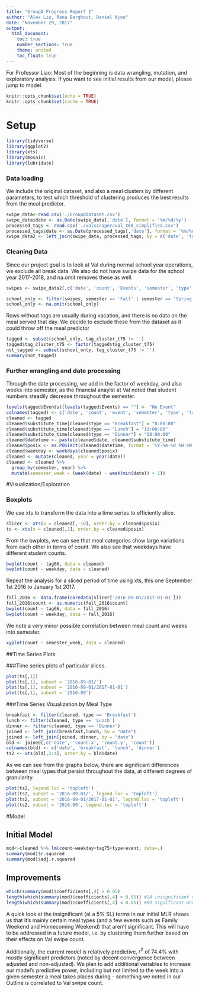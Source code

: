 ```yaml
---
title: "GroupD Progress Report 1"
author: "Alex Liu, Rana Barghout, Daniel Njoo"
date: "November 29, 2017"
output: 
  html_document:
    toc: true
    number_sections: true
    theme: united
    toc_float: true
---
```


For Professor Liao: Most of the beginning is data wrangling, mutation, and exploratory analysis. If you want to see initial results from our model, please jump to model.

```r
knitr::opts_chunk$set(echo = TRUE)
knitr::opts_chunk$set(cache = TRUE)
```

# Setup

```r
library(tidyverse)
library(ggplot2)
library(xts)
library(mosaic)
library(lubridate)
```

### Data loading
We include the original dataset, and also a meal clusters by different parameters, to test which threshold of clustering produces the best results from the meal predictor. 
```r
swipe_data<-read.csv('./GroupDDataset.csv')
swipe_data$date <- as.Date(swipe_data[,'date'], format = '%m/%d/%y')
processed_tags <- read.csv('./valscraper/val_t60_simplified.csv')
processed_tags$date <- as.Date(processed_tags[,'date'], format = '%m/%d/%y')
swipe_data2 <- left_join(swipe_data, processed_tags, by = c('date', 'type'))
```

### Cleaning Data
Since our project goal is to look at Val during normal school year operations, we exclude all break data. We also do not have swipe data for the school year 2017-2018, and na.omit removes these as well. 
```r
swipes <- swipe_data2[,c('date', 'count', 'Events', 'semester', 'type', 'tag_cluster_t75', 'tag_cluster_t69', 'tag_cluster_t66')]

school_only <- filter(swipes, semester == 'Fall' | semester == 'Spring')
school_only <- na.omit(school_only)
```

Rows without tags are usually during vacation, and there is no data on the meal served that day. We decide to exclude these from the dataset as it could throw off the meal predictor
```r
tagged <- subset(school_only, tag_cluster_t75 != '')
tagged$tag_cluster_t75 <- factor(tagged$tag_cluster_t75)
not_tagged <- subset(school_only, tag_cluster_t75 != '')
summary(not_tagged)
```

### Further wrangling and date processing
Through the date processing, we add in the factor of weekday, and also weeks into semester, as the financial anaylst at Val noted that student numbers steadily decrease throughout the semester.

```r
levels(tagged$Events)[levels(tagged$Events) == ""] <- "No Event"
colnames(tagged) <- c('date', 'count', 'event', 'semester', 'type', 'tag75', 'tag69', 'tag66')
cleaned <- tagged
cleaned$substitute_time[cleaned$type == "Breakfast"] = "8:00:00"
cleaned$substitute_time[cleaned$type == "Lunch"] = "13:00:00"
cleaned$substitute_time[cleaned$type == "Dinner"] = "18:00:00"
cleaned$datetime <- paste(cleaned$date, cleaned$substitute_time)
cleaned$posix <- as.POSIXct(cleaned$datetime, format = '%Y-%m-%d %H:%M:%S')
cleaned$weekday <- weekdays(cleaned$posix)
cleaned <- mutate(cleaned, year = year(date))
cleaned <- cleaned %>% 
  group_by(semester, year) %>%
  mutate(semester_week = (week(date) - week(min(date)) + 1))
```

#Visualization/Exploration

### Boxplots

We use xts to transform the data into a time series to efficiently slice.
```r
slicer <- xts(x = cleaned[,-10], order.by = cleaned$posix)
ts <- xts(x = cleaned[,2], order.by = cleaned$posix)
```

From the bwplots, we can see that meal categories show large variations from each other in terms of count. We also see that weekdays have different student counts. 
```r
bwplot(count ~ tag66, data = cleaned)
bwplot(count ~ weekday, data = cleaned)
```

Repeat the analysis for a sliced period of time using xts, this one September 1st 2016 to January 1st 2017.
```r
fall_2016 <- data.frame(coredata(slicer['2016-09-01/2017-01-01']))
fall_2016$count <- as.numeric(fall_2016$count)
bwplot(count ~ tag66, data = fall_2016)
bwplot(count ~ weekday, data = fall_2016)
```

We note a very minor possible correlation between meal count and weeks into semester.
```r
xyplot(count ~ semester_week, data = cleaned)
```

##Time Series Plots

###Time series plots of particular slices. 
```r
plot(ts[,1])
plot(ts[,1], subset = '2016-09-01/')
plot(ts[,1], subset = '2016-09-01/2017-01-01')
plot(ts[,1], subset = '2016-09')
```

###Time Series Visualization by Meal Type
```r
breakfast <- filter(cleaned, type == 'Breakfast')
lunch <- filter(cleaned, type == 'Lunch')
dinner <- filter(cleaned, type == 'Dinner')
joined <- left_join(breakfast,lunch, by = "date")
joined <- left_join(joined, dinner, by = "date")
bld <- joined[,c('date', 'count.x', 'count.y', 'count')]
colnames(bld) <- c('date', 'breakfast', 'lunch', 'dinner')
ts2 <- xts(bld[,2:4], order.by = bld$date)
```

As we can see from the graphs below, there are significant differences between meal types that persist throughout the data, at different degrees of granularity.
```r
plot(ts2, legend.loc = 'topleft')
plot(ts2, subset = '2016-09-01/', legend.loc = 'topleft')
plot(ts2, subset = '2016-09-01/2017-01-01', legend.loc = 'topleft')
plot(ts2, subset = '2016-09', legend.loc = 'topleft')
```

#Model

## Initial Model
```r
mod<-cleaned %>% lm(count~weekday+tag75+type+event, data=.)
summary(mod)$r.squared
summary(mod)$adj.r.squared
```

## Improvements
```r
which(summary(mod)$coefficients[,4] > 0.05)
length(which(summary(mod)$coefficients[,4] > 0.05)) #24 insignificant coefficients
length(which(summary(mod)$coefficients[,4] < 0.05)) #69 significant ones, including all non-meal types
```

A quick look at the insignificant (at a 5% SL) terms in our initial MLR shows us that it's mainly certain meal types (and a few events such as Family Weekend and Homecoming Weekend) that aren't significant. This will have to be addressed in a future model, i.e. by clustering them further based on their effects on Val swipe count.

Additionally, the current model is relatively predictive, $r^2$ of 74.4% with mostly significant predictors (noted by decent convergence between adjusted and non-adjusted). We plan to add additional variables to increase our model's predictive power, including but not limited to the week into a given semester a meal takes places during - something we noted in our Outline is correlated to Val swipe count.

